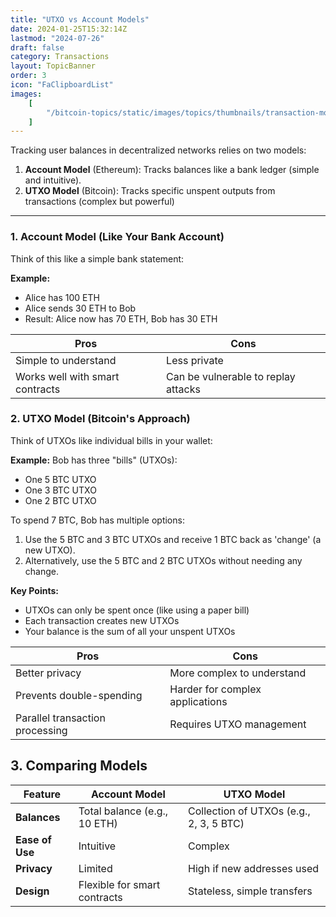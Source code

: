 ```yaml
---
title: "UTXO vs Account Models"
date: 2024-01-25T15:32:14Z
lastmod: "2024-07-26"
draft: false
category: Transactions
layout: TopicBanner
order: 3
icon: "FaClipboardList"
images:
    [
        "/bitcoin-topics/static/images/topics/thumbnails/transaction-module/utxo-accountmodel.webp"
    ]
---
```


<div className="dark:hidden w-full rounded-lg">
    <SvgDisplay
        src="/bitcoin-topics/static/images/topics/transactions/utxo-accountModel.svg"
        width="100%"
        height="auto"
    />
</div>
<div className="hidden dark:block w-full rounded-lg">
    <SvgDisplay
        src="/bitcoin-topics/static/images/topics/transactions/utxo-accountModel.svg"
        width="100%"
        height="auto"
    />
</div>

Tracking user balances in decentralized networks relies on two models:

1. **Account Model** (Ethereum): Tracks balances like a bank ledger (simple and intuitive).
2. **UTXO Model** (Bitcoin): Tracks specific unspent outputs from transactions (complex but powerful)

---

### 1. Account Model (Like Your Bank Account)

Think of this like a simple bank statement:

**Example:**

-   Alice has 100 ETH
-   Alice sends 30 ETH to Bob
-   Result: Alice now has 70 ETH, Bob has 30 ETH

| **Pros**                        | **Cons**                            |
| ------------------------------- | ----------------------------------- |
| Simple to understand            | Less private                        |
| Works well with smart contracts | Can be vulnerable to replay attacks |

### 2. UTXO Model (Bitcoin's Approach)

Think of UTXOs like individual bills in your wallet:

**Example:**
Bob has three "bills" (UTXOs):

-   One 5 BTC UTXO
-   One 3 BTC UTXO
-   One 2 BTC UTXO

To spend 7 BTC, Bob has multiple options:

1. Use the 5 BTC and 3 BTC UTXOs and receive 1 BTC back as 'change' (a new UTXO).
2. Alternatively, use the 5 BTC and 2 BTC UTXOs without needing any change.

**Key Points:**

-   UTXOs can only be spent once (like using a paper bill)
-   Each transaction creates new UTXOs
-   Your balance is the sum of all your unspent UTXOs

| **Pros**                        | **Cons**                        |
| ------------------------------- | ------------------------------- |
| Better privacy                  | More complex to understand      |
| Prevents double-spending        | Harder for complex applications |
| Parallel transaction processing | Requires UTXO management        |

## 3. Comparing Models

| **Feature**     | **Account Model**            | **UTXO Model**                          |
| --------------- | ---------------------------- | --------------------------------------- |
| **Balances**    | Total balance (e.g., 10 ETH) | Collection of UTXOs (e.g., 2, 3, 5 BTC) |
| **Ease of Use** | Intuitive                    | Complex                                 |
| **Privacy**     | Limited                      | High if new addresses used              |
| **Design**      | Flexible for smart contracts | Stateless, simple transfers             |

